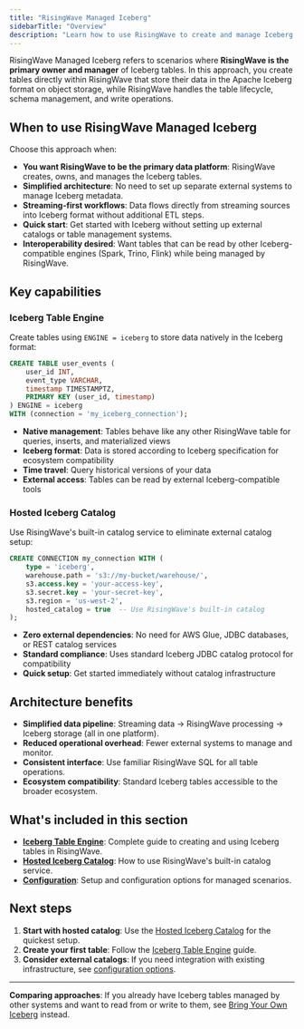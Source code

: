 ```yaml
---
title: "RisingWave Managed Iceberg"
sidebarTitle: "Overview"
description: "Learn how to use RisingWave to create and manage Iceberg tables natively, with RisingWave as the primary owner of the table lifecycle."
---
```


RisingWave Managed Iceberg refers to scenarios where **RisingWave is the primary owner and manager** of Iceberg tables. In this approach, you create tables directly within RisingWave that store their data in the Apache Iceberg format on object storage, while RisingWave handles the table lifecycle, schema management, and write operations.

## When to use RisingWave Managed Iceberg

Choose this approach when:

- **You want RisingWave to be the primary data platform**: RisingWave creates, owns, and manages the Iceberg tables.
- **Simplified architecture**: No need to set up separate external systems to manage Iceberg metadata.
- **Streaming-first workflows**: Data flows directly from streaming sources into Iceberg format without additional ETL steps.
- **Quick start**: Get started with Iceberg without setting up external catalogs or table management systems.
- **Interoperability desired**: Want tables that can be read by other Iceberg-compatible engines (Spark, Trino, Flink) while being managed by RisingWave.

## Key capabilities

### Iceberg Table Engine

Create tables using `ENGINE = iceberg` to store data natively in the Iceberg format:

```sql
CREATE TABLE user_events (
    user_id INT,
    event_type VARCHAR,
    timestamp TIMESTAMPTZ,
    PRIMARY KEY (user_id, timestamp)
) ENGINE = iceberg
WITH (connection = 'my_iceberg_connection');
```

- **Native management**: Tables behave like any other RisingWave table for queries, inserts, and materialized views
- **Iceberg format**: Data is stored according to Iceberg specification for ecosystem compatibility
- **Time travel**: Query historical versions of your data
- **External access**: Tables can be read by external Iceberg-compatible tools

### Hosted Iceberg Catalog

Use RisingWave's built-in catalog service to eliminate external catalog setup:

```sql
CREATE CONNECTION my_connection WITH (
    type = 'iceberg',
    warehouse.path = 's3://my-bucket/warehouse/',
    s3.access.key = 'your-access-key',
    s3.secret.key = 'your-secret-key',
    s3.region = 'us-west-2',
    hosted_catalog = true  -- Use RisingWave's built-in catalog
);
```

- **Zero external dependencies**: No need for AWS Glue, JDBC databases, or REST catalog services
- **Standard compliance**: Uses standard Iceberg JDBC catalog protocol for compatibility
- **Quick setup**: Get started immediately without catalog infrastructure

## Architecture benefits

- **Simplified data pipeline**: Streaming data → RisingWave processing → Iceberg storage (all in one platform).
- **Reduced operational overhead**: Fewer external systems to manage and monitor.
- **Consistent interface**: Use familiar RisingWave SQL for all table operations.
- **Ecosystem compatibility**: Standard Iceberg tables accessible to the broader ecosystem.

## What's included in this section

- **[Iceberg Table Engine](/iceberg/managed/iceberg-table-engine)**: Complete guide to creating and using Iceberg tables in RisingWave.
- **[Hosted Iceberg Catalog](/iceberg/managed/hosted-iceberg-catalog)**: How to use RisingWave's built-in catalog service.
- **[Configuration](/iceberg/managed/configuration)**: Setup and configuration options for managed scenarios.

## Next steps

1. **Start with hosted catalog**: Use the [Hosted Iceberg Catalog](/iceberg/managed/hosted-iceberg-catalog) for the quickest setup.
2. **Create your first table**: Follow the [Iceberg Table Engine](/iceberg/managed/iceberg-table-engine) guide.
3. **Consider external catalogs**: If you need integration with existing infrastructure, see [configuration options](/iceberg/managed/configuration).

---

**Comparing approaches**: If you already have Iceberg tables managed by other systems and want to read from or write to them, see [Bring Your Own Iceberg](/iceberg/byoi/overview) instead. 